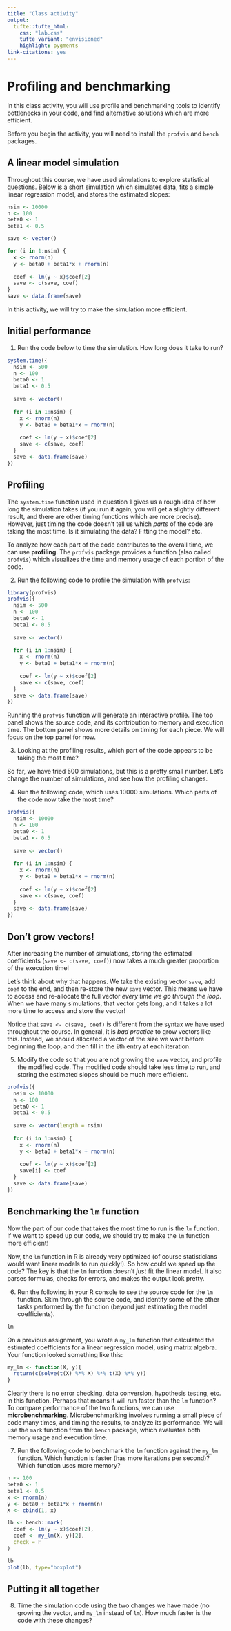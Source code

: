```yaml
---
title: "Class activity"
output: 
  tufte::tufte_html:
    css: "lab.css"
    tufte_variant: "envisioned"
    highlight: pygments
link-citations: yes
---
```


# Profiling and benchmarking

In this class activity, you will use profile and benchmarking tools to identify bottlenecks in your code, and find alternative solutions which are more efficient.

Before you begin the activity, you will need to install the `profvis` and `bench` packages.

## A linear model simulation

Throughout this course, we have used simulations to explore statistical questions. Below is a short simulation which simulates data, fits a simple linear regression model, and stores the estimated slopes:

```r
nsim <- 10000
n <- 100
beta0 <- 1
beta1 <- 0.5

save <- vector()

for (i in 1:nsim) {
  x <- rnorm(n)
  y <- beta0 + beta1*x + rnorm(n)
  
  coef <- lm(y ~ x)$coef[2]
  save <- c(save, coef)
}
save <- data.frame(save)
```

In this activity, we will try to make the simulation more efficient.

## Initial performance

1. Run the code below to time the simulation. How long does it take to run?

```r
system.time({
  nsim <- 500
  n <- 100
  beta0 <- 1
  beta1 <- 0.5
  
  save <- vector()
  
  for (i in 1:nsim) {
    x <- rnorm(n)
    y <- beta0 + beta1*x + rnorm(n)
    
    coef <- lm(y ~ x)$coef[2]
    save <- c(save, coef)
  }
  save <- data.frame(save)
})
```

## Profiling

The `system.time` function used in question 1 gives us a rough idea of how long the simulation takes (if you run it again, you will get a slightly different result, and there are other timing functions which are more precise). However, just timing the code doesn't tell us which *parts* of the code are taking the most time. Is it simulating the data? Fitting the model? etc.

To analyze how each part of the code contributes to the overall time, we can use **profiling**. The `profvis` package provides a function (also called `profvis`) which visualizes the time and memory usage of each portion of the code.

2. Run the following code to profile the simulation with `profvis`:

```r
library(profvis)
profvis({
  nsim <- 500
  n <- 100
  beta0 <- 1
  beta1 <- 0.5
  
  save <- vector()
  
  for (i in 1:nsim) {
    x <- rnorm(n)
    y <- beta0 + beta1*x + rnorm(n)
    
    coef <- lm(y ~ x)$coef[2]
    save <- c(save, coef)
  }
  save <- data.frame(save)
})
```

Running the `profvis` function will generate an interactive profile. The top panel shows the source code, and its contribution to memory and execution time. The bottom panel shows more details on timing for each piece. We will focus on the top panel for now.

3. Looking at the profiling results, which part of the code appears to be taking the most time?

So far, we have tried 500 simulations, but this is a pretty small number. Let's change the number of simulations, and see how the profiling changes.

4. Run the following code, which uses 10000 simulations. Which parts of the code now take the most time?


```r
profvis({
  nsim <- 10000
  n <- 100
  beta0 <- 1
  beta1 <- 0.5
  
  save <- vector()
  
  for (i in 1:nsim) {
    x <- rnorm(n)
    y <- beta0 + beta1*x + rnorm(n)
    
    coef <- lm(y ~ x)$coef[2]
    save <- c(save, coef)
  }
  save <- data.frame(save)
})
```

## Don't grow vectors!

After increasing the number of simulations, storing the estimated coefficients (`save <- c(save, coef)`) now takes a much greater proportion of the execution time! 

Let's think about why that happens. We take the existing vector `save`, add `coef` to the end, and then re-store the new `save` vector. This means we have to access and re-allocate the full vector *every time we go through the loop*. When we have many simulations, that vector gets long, and it takes a lot more time to access and store the vector!

Notice that `save <- c(save, coef)` is different from the syntax we have used throughout the course. In general, it is *bad practice* to grow vectors like this. Instead, we should allocated a vector of the size we want before beginning the loop, and then fill in the `i`th entry at each iteration.

5. Modify the code so that you are not growing the `save` vector, and profile the modified code. The modified code should take less time to run, and storing the estimated slopes should be much more efficient.

```r
profvis({
  nsim <- 10000
  n <- 100
  beta0 <- 1
  beta1 <- 0.5
  
  save <- vector(length = nsim)
  
  for (i in 1:nsim) {
    x <- rnorm(n)
    y <- beta0 + beta1*x + rnorm(n)
    
    coef <- lm(y ~ x)$coef[2]
    save[i] <- coef
  }
  save <- data.frame(save)
})
```

## Benchmarking the `lm` function

Now the part of our code that takes the most time to run is the `lm` function. If we want to speed up our code, we should try to make the `lm` function more efficient!

Now, the `lm` function in R is already very optimized (of course statisticians would want linear models to run quickly!). So how could we speed up the code? The key is that the `lm` function doesn't *just* fit the linear model. It also parses formulas, checks for errors, and makes the output look pretty.

6. Run the following in your R console to see the source code for the `lm` function. Skim through the source code, and identify some of the other tasks performed by the function (beyond just estimating the model coefficients).

```r
lm
```

On a previous assignment, you wrote a `my_lm` function that calculated the estimated coefficients for a linear regression model, using matrix algebra. Your function looked something like this:

```r
my_lm <- function(X, y){
  return(c(solve(t(X) %*% X) %*% t(X) %*% y))
}
```

Clearly there is no error checking, data conversion, hypothesis testing, etc. in this function. Perhaps that means it will run faster than the `lm` function? To compare performance of the two functions, we can use **microbenchmarking**. Microbenchmarking involves running a small piece of code many times, and timing the results, to analyze its performance. We will use the `mark` function from the `bench` package, which evaluates both memory usage and execution time.

7. Run the following code to benchmark the `lm` function against the `my_lm` function. Which function is faster (has more iterations per second)? Which function uses more memory?

```r
n <- 100
beta0 <- 1
beta1 <- 0.5
x <- rnorm(n)
y <- beta0 + beta1*x + rnorm(n)
X <- cbind(1, x)

lb <- bench::mark(
  coef <- lm(y ~ x)$coef[2],
  coef <- my_lm(X, y)[2],
  check = F
)

lb
plot(lb, type="boxplot")
```

## Putting it all together

8. Time the simulation code using the two changes we have made (no growing the vector, and `my_lm` instead of `lm`). How much faster is the code with these changes?

